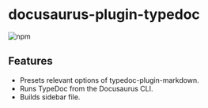 
# docusaurus-plugin-typedoc

![npm](https://img.shields.io/npm/v/docusaurus-plugin-typedoc%2Fnext?&logo=npm)

<PackageDescription description={pjson.description}></PackageDescription>

## Features

- Presets relevant options of typedoc-plugin-markdown.
- Runs TypeDoc from the Docusaurus CLI.
- Builds sidebar file.

